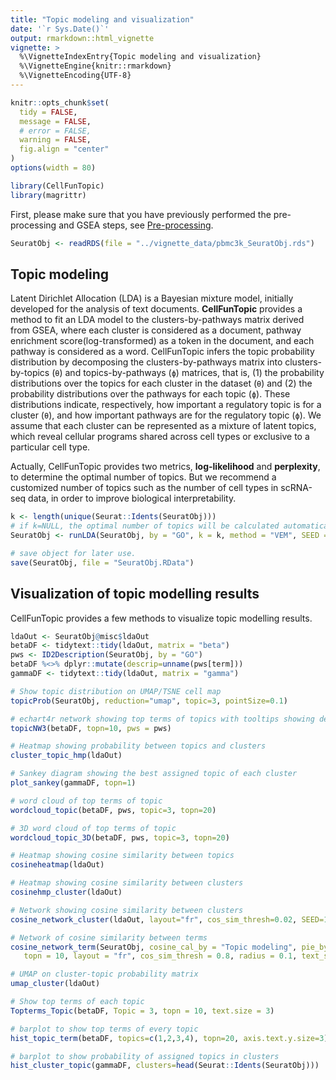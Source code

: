 ```yaml
---
title: "Topic modeling and visualization"
date: '`r Sys.Date()`'
output: rmarkdown::html_vignette
vignette: >
  %\VignetteIndexEntry{Topic modeling and visualization}
  %\VignetteEngine{knitr::rmarkdown}
  %\VignetteEncoding{UTF-8}
---
```



```r
knitr::opts_chunk$set(
  tidy = FALSE,
  message = FALSE,
  # error = FALSE,
  warning = FALSE,
  fig.align = "center"
)
options(width = 80)
```

```r
library(CellFunTopic)
library(magrittr)
```

First, please make sure that you have previously performed the pre-processing and GSEA steps, see [Pre-processing](Pre-processing.html).

```r
SeuratObj <- readRDS(file = "../vignette_data/pbmc3k_SeuratObj.rds")
```

## Topic modeling

Latent Dirichlet Allocation (LDA) is a Bayesian mixture model, initially developed for the analysis of text documents. **CellFunTopic** provides a method to fit an LDA model to the clusters-by-pathways matrix derived from GSEA, where each cluster is considered as a document, pathway enrichment score(log-transformed) as a token in the document, and each pathway is considered as a word. CellFunTopic infers the topic probability distribution by decomposing the clusters-by-pathways matrix into clusters-by-topics (`θ`) and topics-by-pathways (`ϕ`) matrices, that is, (1) the probability distributions over the topics for each cluster in the dataset (`θ`) and (2) the probability distributions over the pathways for each topic (`ϕ`). These distributions indicate, respectively, how important a regulatory topic is for a cluster (`θ`), and how important pathways are for the regulatory topic (`ϕ`). We assume that each cluster can be represented as a mixture of latent topics, which reveal cellular programs shared across cell types or exclusive to a particular cell type.

Actually, CellFunTopic provides two metrics, **log-likelihood** and **perplexity**, to determine the optimal number of topics. But we recommend a customized number of topics such as the number of cell types in scRNA-seq data, in order to improve biological interpretability. 

```r
k <- length(unique(Seurat::Idents(SeuratObj)))
# if k=NULL, the optimal number of topics will be calculated automatically according to log-likelihood and perplexity.
SeuratObj <- runLDA(SeuratObj, by = "GO", k = k, method = "VEM", SEED = 1234, plot = F)
```

```r
# save object for later use.
save(SeuratObj, file = "SeuratObj.RData")
```

## Visualization of topic modelling results

CellFunTopic provides a few methods to visualize topic modelling results.

```r
ldaOut <- SeuratObj@misc$ldaOut
betaDF <- tidytext::tidy(ldaOut, matrix = "beta")
pws <- ID2Description(SeuratObj, by = "GO")
betaDF %<>% dplyr::mutate(descrip=unname(pws[term]))
gammaDF <- tidytext::tidy(ldaOut, matrix = "gamma")
```

```r
# Show topic distribution on UMAP/TSNE cell map
topicProb(SeuratObj, reduction="umap", topic=3, pointSize=0.1)
```

```r
# echart4r network showing top terms of topics with tooltips showing description of pathway ID
topicNW3(betaDF, topn=10, pws = pws)
```

```r
# Heatmap showing probability between topics and clusters
cluster_topic_hmp(ldaOut)
```

```r
# Sankey diagram showing the best assigned topic of each cluster
plot_sankey(gammaDF, topn=1)
```

```r
# word cloud of top terms of topic
wordcloud_topic(betaDF, pws, topic=3, topn=20)
```

```r
# 3D word cloud of top terms of topic
wordcloud_topic_3D(betaDF, pws, topic=3, topn=20)
```

```r
# Heatmap showing cosine similarity between topics
cosineheatmap(ldaOut)
```

```r
# Heatmap showing cosine similarity between clusters
cosinehmp_cluster(ldaOut)
```

```r
# Network showing cosine similarity between clusters
cosine_network_cluster(ldaOut, layout="fr", cos_sim_thresh=0.02, SEED=123, radius=0.12, width_range=c(0.1, 0.8))
```

```r
# Network of cosine similarity between terms
cosine_network_term(SeuratObj, cosine_cal_by = "Topic modeling", pie_by = "Topic modeling", GSEA_by = "GO",
   topn = 10, layout = "fr", cos_sim_thresh = 0.8, radius = 0.1, text_size = 2)
```

```r
# UMAP on cluster-topic probability matrix
umap_cluster(ldaOut)
```

```r
# Show top terms of each topic
Topterms_Topic(betaDF, Topic = 3, topn = 10, text.size = 3)
```

```r
# barplot to show top terms of every topic
hist_topic_term(betaDF, topics=c(1,2,3,4), topn=20, axis.text.y.size=3)
```

```r
# barplot to show probability of assigned topics in clusters
hist_cluster_topic(gammaDF, clusters=head(Seurat::Idents(SeuratObj)))
```


